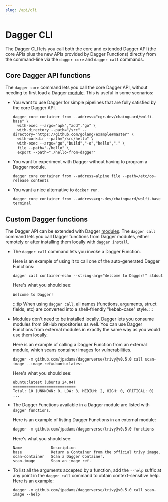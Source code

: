 ```yaml
---
slug: /api/cli
---
```


# Dagger CLI

The Dagger CLI lets you call both the core and extended Dagger API (the core APIs plus the new APIs provided by Dagger Functions) directly from the command-line via the `dagger core` and `dagger call` commands.

## Core Dagger API functions

The `dagger core` command lets you call the core Dagger API, without needing to first load a Dagger [module](../features/reusable-modules.mdx). This is useful in some scenarios:

- You want to use Dagger for simple pipelines that are fully satisfied by the core Dagger API.

    ```shell
    dagger core container from --address="cgr.dev/chainguard/wolfi-base" \
      with-exec --args="apk","add","go" \
      with-directory --path="/src" --directory="https://github.com/golang/example#master" \
      with-workdir --path="/src/hello" \
      with-exec --args="go","build","-o","hello","." \
      file --path="./hello" \
      export --path="./hello-from-dagger"
    ```

- You want to experiment with Dagger without having to program a Dagger module.

    ```shell
    dagger core container from --address=alpine file --path=/etc/os-release contents
    ```

- You want a nice alternative to `docker run`.

    ```shell
    dagger core container from --address=cgr.dev/chainguard/wolfi-base terminal
    ```

## Custom Dagger functions

The Dagger API can be extended with Dagger [modules](../features/reusable-modules.mdx). The `dagger call` command lets you call Dagger functions from Dagger modules, either remotely or after installing them locally with `dagger install`.

- The `dagger call` command lets you invoke a Dagger Function.

    Here is an example of using it to call one of the auto-generated Dagger Functions:

    ```shell
    dagger call container-echo --string-arg="Welcome to Dagger!" stdout
    ```

    Here's what you should see:

    ```shell
    Welcome to Dagger!
    ```

    :::tip
    When using `dagger call`, all names (functions, arguments, struct fields, etc) are converted into a shell-friendly "kebab-case" style.
    :::

- Modules don't need to be installed locally. Dagger lets you consume modules from GitHub repositories as well. You can use Dagger Functions from external modules in exactly the same way as you would use them locally.

    Here is an example of calling a Dagger Function from an external module, which scans container images for vulnerabilities.

    ```shell
    dagger -m github.com/jpadams/daggerverse/trivy@v0.5.0 call scan-image --image-ref=ubuntu:latest
    ```

    Here's what you should see:

    ```shell
    ubuntu:latest (ubuntu 24.04)
    ============================
    Total: 10 (UNKNOWN: 0, LOW: 8, MEDIUM: 2, HIGH: 0, CRITICAL: 0)
    ...
    ```

- The Dagger Functions available in a Dagger module are listed with `dagger functions`.

    Here is an example of listing Dagger Functions in an external module:

    ```shell
    dagger -m github.com/jpadams/daggerverse/trivy@v0.5.0 functions
    ```

    Here's what you should see:

    ```shell
    Name             Description
    base             Return a Container from the official trivy image.
    scan-container   Scan a Dagger Container.
    scan-image       Scan an image ref.
    ```

- To list all the arguments accepted by a function, add the `--help` suffix at any point in the `dagger call` command to obtain context-sensitive help. Here is an example:

    ```shell
    dagger -m github.com/jpadams/daggerverse/trivy@v0.5.0 call scan-image --help
    ```
